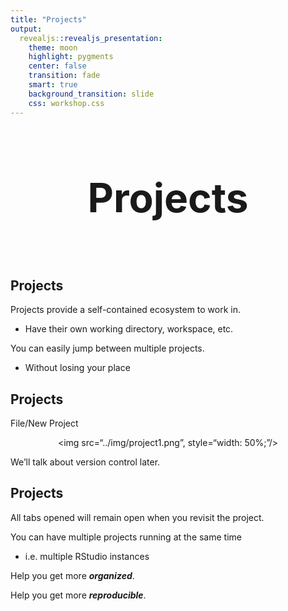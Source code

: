 ```yaml
---
title: "Projects"
output: 
  revealjs::revealjs_presentation:
    theme: moon
    highlight: pygments
    center: false
    transition: fade
    smart: true
    background_transition: slide
    css: workshop.css
---
```



## 

<div style='text-align: center; font-size:32'><h1>Projects<h1></div>


## Projects

<span class="emph">Projects</span> provide a self-contained ecosystem to work in.

- Have their own working directory, workspace, etc.

You can easily jump between multiple projects.

- Without losing your place


## Projects

File/New Project

<div style='text-align:center;'><img src="../img/project1.png", style="width: 50%;"/></div>

We'll talk about version control later.


## Projects

All tabs opened will remain open when you revisit the project.

You can have multiple projects running at the same time

- i.e. multiple RStudio instances

Help you get more <span class="emph">***organized***</span>.

Help you get more <span class="emph">***reproducible***</span>.